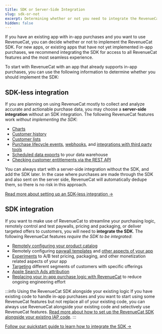 ```yaml
---
title: SDK or Server-Side Integration
slug: sdk-or-not
excerpt: Determining whether or not you need to integrate the RevenueCat SDK 
hidden: false
---
```

If you have an existing app with in-app purchases and you want to use RevenueCat, you can decide whether or not to implement the RevenueCat SDK. For new apps, or existing apps that have not yet implemented in-app purchases, we recommend integrating the SDK for access to all RevenueCat features and the most seamless experience. 

To start with RevenueCat with an app that already supports in-app purchases, you can use the following information to determine whether you should implement the SDK:

## SDK-less integration

If you are planning on using RevenueCat mostly to collect and analyze accurate and actionable purchase data, you may choose a **server-side integration** without an SDK integration. The following RevenueCat features work *without implementing the SDK*:
* [Charts](/dashboard-and-metrics/charts)
* [Customer history](/dashboard-and-metrics/customer-history)
* [Customer lists](/dashboard-and-metrics/customer-lists)
* [Purchase lifecycle events](/integrations/integrations), [webhooks](/docs/integrations/webhooks), and [integrations with third party tools](/docs/integrations/third-party-integrations)
* [Scheduled data exports](/integrations/scheduled-data-exports) to your data warehouse
* [Checking customer entitlements via the REST API](/customers/customer-info#getting-subscription-status-via-the-rest-api)

You can always start with a server-side integration without the SDK, and add the SDK later. In the case where purchases are made through the SDK and also sent on the server side, RevenueCat will automatically dedupe them, so there is no risk in this approach.

[Read more about setting up an SDK-less integration →](/migrating-to-revenuecat/sdk-or-not/sdk-less-integration)


## SDK integration

If you want to make use of RevenueCat to streamline your purchasing logic, remotely control and test paywalls, pricing and packaging, or deliver targeted offers to customers, you will need to **integrate the SDK**. The following RevenueCat features *require the SDK to be integrated*:
* [Remotely configuring your product catalog](/getting-started/entitlements)
* Remotely configuring [paywall templates](/tools/paywalls) and [other aspects of your app](/tools/offering-metadata)
* [Experiments](/tools/experiments-v1) to A/B test pricing, packaging, and other monetization related aspects of your app
* [Targeting](/tools/targeting) different segments of customers with specific offerings
* [Apple Search Ads attribution](/integrations/attribution/apple-search-ads)
* [Replacing your in-app purchase logic with RevenueCat](/getting-started/quickstart#4-using-revenuecats-purchases-sdk) to reduce ongoing engineering effort

:::info Using the RevenueCat SDK alongside your existing logic
If you have existing code to handle in-app purchases and you want to start using some RevenueCat features but not replace all of your existing code, you can always use RevenueCat alongside your existing code and selectively use RevenueCat features. [Read more about how to set up the RevenueCat SDK alongside your existing IAP code](/migrating-to-revenuecat/sdk-or-not/finishing-transactions).
:::

[Follow our quickstart guide to learn how to integrate the SDK →](/getting-started/quickstart)

